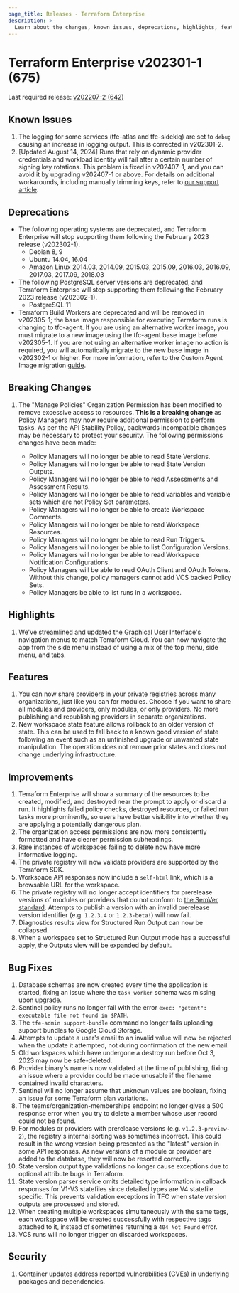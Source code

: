 ```yaml
---
page_title: Releases - Terraform Enterprise
description: >-
  Learn about the changes, known issues, deprecations, highlights, features, improvements, bug fixes, and security fixes for the v202301-1 (675) release.
---
```


# Terraform Enterprise v202301-1 (675)

Last required release: [v202207-2 (642)](/terraform/enterprise/releases/2022/v202207-2)

## Known Issues

1. The logging for some services (tfe-atlas and tfe-sidekiq) are set to `debug` causing an increase in logging output. This is corrected in v202301-2.
1. [Updated August 14, 2024] Runs that rely on dynamic provider credentials and workload identity will fail after a certain number of signing key rotations. This problem is fixed in v202407-1, and you can avoid it by upgrading v202407-1 or above. For details on additional workarounds, including manually trimming keys, refer to [our support article](https://support.hashicorp.com/hc/en-us/articles/31715716966419-Issue-with-OIDC-Vault-key-rotation-mechanism-to-incorrectly-identify-the-newest-signing-key).

## Deprecations

* The following operating systems are deprecated, and Terraform Enterprise will stop supporting them following the February 2023 release (v202302-1).
    * Debian 8, 9
    * Ubuntu 14.04, 16.04
    * Amazon Linux 2014.03, 2014.09, 2015.03, 2015.09, 2016.03, 2016.09, 2017.03, 2017.09, 2018.03
* The following PostgreSQL server versions are deprecated, and Terraform Enterprise will stop supporting them following the February 2023 release (v202302-1).
    * PostgreSQL 11
* Terraform Build Workers are deprecated and will be removed in v202305-1; the base image responsible for executing Terraform runs is changing to tfc-agent. If you are using an alternative worker image, you must migrate to a new image using the tfc-agent base image before v202305-1. If you are not using an alternative worker image no action is required, you will automatically migrate to the new base image in v202302-1 or higher. For more information, refer to the Custom Agent Image migration [guide](/terraform/enterprise/admin/infrastructure/worker-to-agent-migration).

## Breaking Changes

1. The "Manage Policies" Organization Permission has been modified to remove excessive access to resources. **This is a breaking change** as Policy Managers may now require additional permission to perform tasks. As per the API Stability Policy, backwards incompatible changes may be necessary to protect your security. The following permissions changes have been made:

    * Policy Managers will no longer be able to read State Versions.
    * Policy Managers will no longer be able to read State Version Outputs.
    * Policy Managers will no longer be able to read Assessments and Assessment Results.
    * Policy Managers will no longer be able to read variables and variable sets which are not Policy Set parameters.
    * Policy Managers will no longer be able to create Workspace Comments.
    * Policy Managers will no longer be able to read Workspace Resources.
    * Policy Managers will no longer be able to read Run Triggers.
    * Policy Managers will no longer be able to list Configuration Versions.
    * Policy Managers will no longer be able to read Workspace Notification Configurations.
    * Policy Managers will be able to read OAuth Client and OAuth Tokens. Without this change, policy managers cannot add VCS backed Policy Sets.
    * Policy Managers be able to list runs in a workspace.

## Highlights

1. We've streamlined and updated the Graphical User Interface's navigation menus to match Terraform Cloud. You can now navigate the app from the side menu instead of using a mix of the top menu, side menu, and tabs.

## Features

1. You can now share providers in your private registries across many organizations, just like you can for modules. Choose if you want to share all modules and providers, only modules, or only providers. No more publishing and republishing providers in separate organizations.
1. New workspace state feature allows rollback to an older version of state. This can be used to fall back to a known good version of state following an event such as an unfinished upgrade or unwanted state manipulation. The operation does not remove prior states and does not change underlying infrastructure.

## Improvements

1. Terraform Enterprise will show a summary of the resources to be created, modified, and destroyed near the prompt to apply or discard a run. It highlights failed policy checks, destroyed resources, or failed run tasks more prominently, so users have better visibility into whether they are applying a potentially dangerous plan.
1. The organization access permissions are now more consistently formatted and have clearer permission subheadings.
1. Rare instances of workspaces failing to delete now have more informative logging.
1. The private registry will now validate providers are supported by the Terraform SDK.
1. Workspace API responses now include a `self-html` link, which is a browsable URL for the workspace.
1. The private registry will no longer accept identifiers for prerelease versions of modules or providers that do not conform to [the SemVer standard](https://semver.org/#spec-item-9). Attempts to publish a version with an invalid prerelease version identifier (e.g. `1.2.3.4` or `1.2.3-beta!`) will now fail.
1. Diagnostics results view for Structured Run Output can now be collapsed.
1. When a workspace set to Structured Run Output mode has a successful apply, the Outputs view will be expanded by default.

## Bug Fixes

1. Database schemas are now created every time the application is started, fixing an issue where the `task_worker` schema was missing upon upgrade.
1. Sentinel policy runs no longer fail with the error `exec: "getent": executable file not found in $PATH`.
1. The `tfe-admin support-bundle` command no longer fails uploading support bundles to Google Cloud Storage.
1. Attempts to update a user's email to an invalid value will now be rejected when the update it attempted, not during confirmation of the new email.
1. Old workspaces which have undergone a destroy run before Oct 3, 2023 may now be safe-deleted.
1. Provider binary's name is now validated at the time of publishing, fixing an issue where a provider could be made unusable if the filename contained invalid characters.
1. Sentinel will no longer assume that unknown values are boolean, fixing an issue for some Terraform plan variations.
1. The teams/organization-memberships endpoint no longer gives a 500 response error when you try to delete a member whose user record could not be found.
1. For modules or providers with prerelease versions (e.g. `v1.2.3-preview-2`), the registry's internal sorting was sometimes incorrect. This could result in the wrong version being presented as the "latest" version in some API responses. As new versions of a module or provider are added to the database, they will now be resorted correctly.
1. State version output type validations no longer cause exceptions due to optional attribute bugs in Terraform.
1. State version parser service omits detailed type information in callback responses for V1-V3 statefiles since detailed types are V4 statefile specific. This prevents validation exceptions in TFC when state version outputs are processed and stored.
1. When creating multiple workspaces simultaneously with the same tags, each workspace will be created successfully with respective tags attached to it, instead of sometimes returning a `404 Not Found` error.
1. VCS runs will no longer trigger on discarded workspaces.

## Security

1. Container updates address reported vulnerabilities (CVEs) in underlying packages and dependencies.
